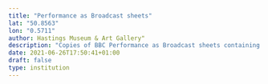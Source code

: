 ```yaml
---
title: "Performance as Broadcast sheets"
lat: "50.8563"
lon: "0.5711"
author: Hastings Museum & Art Gallery"
description: "Copies of BBC Performance as Broadcast sheets containing detailed list of programmes August 22nd 1932 - September 2nd 1935, includes list of programmes broadcast as 'television transmission by the Baird process'"
date: 2021-06-26T17:50:41+01:00
draft: false
type: institution
---
```

